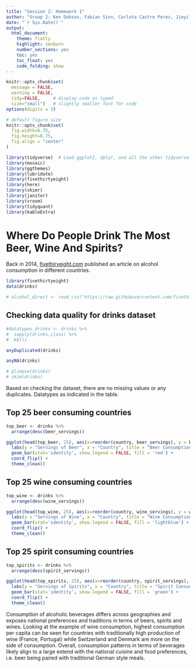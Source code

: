```yaml
---
title: "Session 2: Homework 1"
author: "Group 2: Ken Dobson, Fabian Sinn, Carlota Castro Perez, Jieyi Cai, Proud Chaikul, Othman Bensouda"
date: "`r Sys.Date()`"
output:
  html_document:
    theme: flatly
    highlight: zenburn
    number_sections: yes 
    toc: yes
    toc_float: yes
    code_folding: show
---
```



```r
knitr::opts_chunk$set(
  message = FALSE, 
  warning = FALSE, 
  tidy=FALSE,     # display code as typed
  size="small")   # slightly smaller font for code
options(digits = 3)

# default figure size
knitr::opts_chunk$set(
  fig.width=6.75, 
  fig.height=6.75,
  fig.align = "center"
)
```


```r
library(tidyverse)  # Load ggplot2, dplyr, and all the other tidyverse packages
library(mosaic)
library(ggthemes)
library(lubridate)
library(fivethirtyeight)
library(here)
library(skimr)
library(janitor)
library(vroom)
library(tidyquant)
library(kableExtra)
```

# Where Do People Drink The Most Beer, Wine And Spirits?

Back in 2014, [fivethiryeight.com](https://fivethirtyeight.com/features/dear-mona-followup-where-do-people-drink-the-most-beer-wine-and-spirits/) published an article on alcohol consumption in different countries.

```r
library(fivethirtyeight)
data(drinks)

# alcohol_direct <- read_csv("https://raw.githubusercontent.com/fivethirtyeight/data/master/alcohol-consumption/drinks.csv")
```

## Checking data quality for drinks dataset 

```r

#datatypes_drinks <- drinks %>%
#  sapply(drinks,class) %>% 
#  kbl()

anyDuplicated(drinks)

anyNA(drinks)

# glimpse(drinks)
# skim(drinks)
```

Based on checking the dataset, there are no missing values or any duplicates. Datatypes as indicated in the table. 

## Top 25 beer consuming countries

```r

top_beer <- drinks %>%
  arrange(desc(beer_servings))

ggplot(head(top_beer, 25), aes(x=reorder(country, beer_servings), y = beer_servings)) +
  labs(y = "Servings of Beer", x = "Country", title = "Beer Consumption by Country") +
  geom_bar(stat='identity', show.legend = FALSE, fill = 'red') +
  coord_flip() +
  theme_clean()

```
## Top 25 wine consuming countries

```r

top_wine <- drinks %>%
  arrange(desc(wine_servings))

ggplot(head(top_wine, 25), aes(x=reorder(country, wine_servings), y = wine_servings)) +
  labs(y = "Servings of Wine", x = "Country", title = "Wine Consumption by Country") +
  geom_bar(stat='identity', show.legend = FALSE, fill = 'lightblue') + 
  coord_flip() +
  theme_clean()


```
## Top 25 spirit consuming countries

```r

top_spirits <- drinks %>%
  arrange(desc(spirit_servings))

ggplot(head(top_spirits, 25), aes(x=reorder(country, spirit_servings), y = spirit_servings)) +
  labs(y = "Servings of Spirits", x = "Country", title = "Spirit Consumption by Country") +
  geom_bar(stat='identity', show.legend = FALSE, fill = 'green') + 
  coord_flip() +
  theme_clean()

```
Consumption of alcoholic beverages differs across geographies and exposes national preferences and traditions in terms of beers, spirits and wines. Looking at the example of wine consumption, highest consumption per capita can be seen for countries with traditionally high production of wine (France, Portugal) while Switzerland and Denmark are more on the side of consumption. Overall, consumption patterns in terms of beverages likely align to a large extend with the national cuisine and food preferences, i.e. beer being paired with traditional German style meals. 
